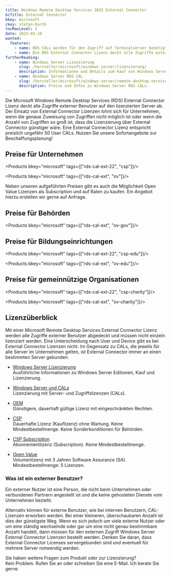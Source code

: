 ```yaml
---
title: Windows Remote Desktop Services 2022 External Connector
bcTitle: External Connector
bkey: microsoft
ckey: stefan-barth
tocMaxLevel: 1
date: 2023-03-10
wanted:
  features:
    - name: RDS CALs werden für den Zugriff auf Terminalserver benötigt
    - name: Die RDS External Connector Lizenz deckt alle Zugriffe externer Benutzer auf den lizenzierten Server
furtherReading:
    - name: Windows Server Lizenzierung
      slug: /hersteller/microsoft/windows-server/lizenzierung/
      description: Informationen und Details zum Kauf von Windows Server Lizenzen.
    - name: Windows Server RDS CAL
      slug: /hersteller/microsoft/windows-server/remote-desktop-services/
      description: Preise und Infos zu Windows Server RDS CALs.
---
```




<Intro>

  Die Microsoft Windows Remote Desktop Services (RDS) External Connector Lizenz deckt alle Zugriffe externer Benutzer auf den lizenzierten Server ab.
  Der Einsatz von External Connector Lizenzen lohnt sich für Unternehmen, wenn die genaue Zuweisung von Zugriffen nicht möglich ist oder wenn die Anzahl von Zugriffen so groß ist, dass die Lizenzierung über External Connector günstiger wäre. Eine External Connector Lizenz entspricht preislich ungefähr 50 User CALs.
  Nutzen Sie unsere Sofortangebote zur Beschaffungsplanung!

</Intro>

<TOC />


## Preise für Unternehmen

<Products bkey="microsoft" tags={["rds-cal-ext-22", "csp"]}/>

<Products bkey="microsoft" tags={["rds-cal-ext", "ov"]}/>

<Info>

 Neben unseren aufgeführten Preisen gibt es auch die Möglichkeit Open Value Lizenzen als Subscription und auf Raten zu kaufen. Ein Angebot hierzu erstellen wir gerne auf Anfrage.

</Info>

## Preise für Behörden

<Products bkey="microsoft" tags={["rds-cal-ext", "ov-gov"]}/>


## Preise für Bildungseinrichtungen

<Products bkey="microsoft" tags={["rds-cal-ext-22", "csp-edu"]}/>

<Products bkey="microsoft" tags={["rds-cal-ext", "ov-edu"]}/>


## Preise für gemeinnützige Organisationen

<Products bkey="microsoft" tags={["rds-cal-ext-22", "csp-charity"]}/>

<Products bkey="microsoft" tags={["rds-cal-ext", "ov-charity"]}/>


## Lizenzüberblick

 Mit einer Microsoft Remote Desktop Services External Connector Lizenz werden alle Zugriffe externer Benutzer abgedeckt und müssen nicht einzeln lizenziert werden. Eine Unterscheidung nach User und Device gibt es bei External Connector Lizenzen nicht. Im Gegensatz zu CALs, die jeweils für alle Server im Unternehmen gelten, ist External Connector immer an einen bestimmten Server gebunden.

<ArrowList>

- [Windows Server Lizenzierung](/hersteller/microsoft/windows-server/lizenzierung/)<br />
  Ausführliche Informationen zu Windows Server Editionen, Kauf und Lizenzierung.

- [Windows Server und CALs](/hersteller/microsoft/windows-server/lizenzierung/#windows-server-2022-cals-kaufen)<br />
  Lizenzierung mit Server- und Zugriffslizenzen (CALs).

- [OEM](/hersteller/microsoft/oem/)<br />
  Günstigere, dauerhaft gültige Lizenz mit eingeschränkten Rechten.

- [CSP](/hersteller/microsoft/csp/)<br />
  Dauerhafte Lizenz (Kauflizenz) ohne Wartung. Keine Mindestbestellmenge. Keine Sonderkonditionen für Behörden.

- [CSP Subscription](/hersteller/microsoft/csp/)<br />
  Abonnementlizenz (Subscription). Keine Mindestbestellmenge.

- [Open Value](/hersteller/microsoft/open-value/)<br />
  Volumenlizenz mit 3 Jahren Software Assurance (SA). Mindestbestellmenge: 5 Lizenzen.

</ArrowList>


### Was ist ein externer Benutzer?

 Ein externer Nutzer ist eine Person, die nicht beim Unternehmen oder verbundenen Partnern angestellt ist und die keine gehosteten Dienste vom Unternehmen bezieht.

 Alternativ können für externe Benutzer, wie bei internen Benutzern, CAL-Lizenzen erworben werden. Bei einer kleineren, überschaubaren Anzahl ist dies der günstigste Weg. Wenn es sich jedoch um viele externe Nutzer oder um eine ständig wechselnde oder gar um eine nicht genau bestimmbare Anzahl handelt, dann müssen für den externen Zugriff Windows Server External Connector Lizenzen bestellt werden. Denken Sie daran, dass External Connector Licenses servergebunden sind und eventuell für mehrere Server notwendig werden.


<GetInTouch theme="light">

Sie haben weitere Fragen zum Produkt oder zur Lizenzierung?<br />
Kein Problem. Rufen Sie an oder schreiben Sie eine E-Mail. Ich berate Sie gerne.

</GetInTouch>
